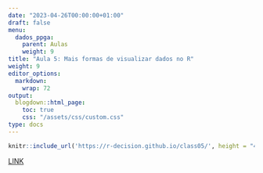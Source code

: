 ---
date: "2023-04-26T00:00:00+01:00"
draft: false
menu:
  dados_ppga:
    parent: Aulas
    weight: 9
title: "Aula 5: Mais formas de visualizar dados no R"
weight: 9
editor_options: 
  markdown: 
    wrap: 72
output: 
  blogdown::html_page:
    toc: true
    css: "/assets/css/custom.css"
type: docs
---

```{r echo=FALSE, message=FALSE, warning=FALSE}
knitr::include_url('https://r-decision.github.io/class05/', height = "400px")
```

[LINK](https://r-decision.github.io/class05/)



